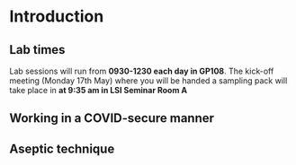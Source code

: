 # Introduction {-}

## Lab times {-}
Lab sessions will run from __0930-1230 each day in GP108__. The kick-off meeting (Monday 17th May) where you will be handed a sampling pack will take place in __at 9:35 am in LSI Seminar Room A__

## Working in a COVID-secure manner {-}

## Aseptic technique {-}
